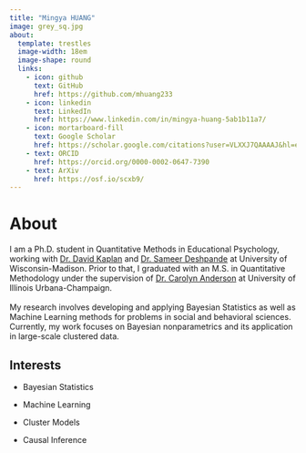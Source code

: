 ```yaml
---
title: "Mingya HUANG"
image: grey_sq.jpg
about: 
  template: trestles
  image-width: 18em
  image-shape: round
  links: 
    - icon: github
      text: GitHub
      href: https://github.com/mhuang233
    - icon: linkedin
      text: LinkedIn
      href: https://www.linkedin.com/in/mingya-huang-5ab1b11a7/
    - icon: mortarboard-fill
      text: Google Scholar
      href: https://scholar.google.com/citations?user=VLXXJ7QAAAAJ&hl=en&oi=ao
    - text: ORCID
      href: https://orcid.org/0000-0002-0647-7390
    - text: ArXiv
      href: https://osf.io/scxb9/
---
```


# About

I am a Ph.D. student in Quantitative Methods in Educational Psychology, working with [Dr. David Kaplan](https://edpsych.education.wisc.edu/fac-staff/kaplan-david/) and [Dr. Sameer Deshpande](https://skdeshpande91.github.io/) at University of Wisconsin-Madison. Prior to that, I graduated with an M.S. in Quantitative Methodology under the supervision of [Dr. Carolyn Anderson](https://cja.education.illinois.edu/) at University of Illinois Urbana-Champaign.\
\
My research involves developing and applying Bayesian Statistics as well as Machine Learning methods for problems in social and behavioral sciences. Currently, my work focuses on Bayesian nonparametrics and its application in large-scale clustered data.

## Interests

-   Bayesian Statistics

-   Machine Learning

-   Cluster Models

-   Causal Inference
